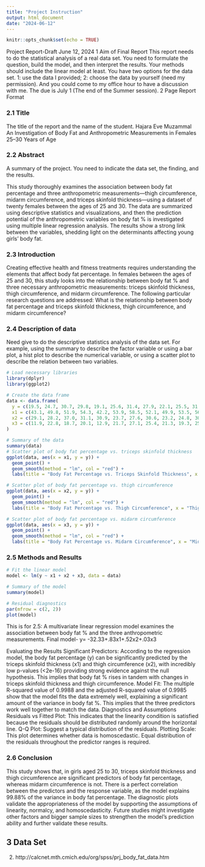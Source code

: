 ---
title: "Project Instruction"
output: html_document
date: "2024-06-12"
---

```{r setup, include=FALSE}
knitr::opts_chunk$set(echo = TRUE)
```

Project Report-Draft
June 12, 2024
1 Aim of Final Report
This report needs to do the statistical analysis of a real data set. You need to formulate the question, build the model, and then interpret the results.
Your methods should include the linear model at least.
You have two options for the data set. 1: use the data I provided; 2: choose the data by yourself (need my permission). And you could come to my office hour to have a discussion with me.
The due is July 1 (The end of the Summer session).
2 Page Report Format

### 2.1 Title

The title of the report and the name of the student.
Hajara Eve Muzammal
An Investigation of Body Fat and Anthropometric Measurements in Females 25–30 Years of Age




### 2.2 Abstract

A summary of the project. You need to indicate the data set, the finding, and the results.

This study thoroughly examines the association between body fat percentage and three anthropometric measurements—thigh circumference, midarm circumference, and triceps skinfold thickness—using a dataset of twenty females between the ages of 25 and 30. The data are summarized using descriptive statistics and visualizations, and then the prediction potential of the anthropometric variables on body fat % is investigated using multiple linear regression analysis. The results show a strong link between the variables, shedding light on the determinants affecting young girls' body fat.

### 2.3 Introduction

Creating effective health and fitness treatments requires understanding the elements that affect body fat percentage. In females between the ages of 25 and 30, this study looks into the relationship between body fat % and three necessary anthropometric measurements: triceps skinfold thickness, thigh circumference, and midarm circumference. The following particular research questions are addressed:
What is the relationship between body fat percentage and triceps skinfold thickness, thigh circumference, and midarm circumference?


### 2.4 Description of data

Need give to do the descriptive statistics analysis of the data set. For example, using the summary to describe the factor variable or using a bar plot, a hist plot to describe the numerical variable, or using a scatter plot to describe the relation between two variables.

```{r}
# Load necessary libraries
library(dplyr)
library(ggplot2)

# Create the data frame
data <- data.frame(
  y = c(19.5, 24.7, 30.7, 29.8, 19.1, 25.6, 31.4, 27.9, 22.1, 25.5, 31.1, 30.4, 18.7, 19.7, 14.6, 29.5, 27.7, 30.2, 22.7, 25.2),
  x1 = c(43.1, 49.8, 51.9, 54.3, 42.2, 53.9, 58.5, 52.1, 49.9, 53.5, 56.6, 56.7, 46.5, 44.2, 42.7, 54.4, 55.3, 58.6, 48.2, 51.0),
  x2 = c(29.1, 28.2, 37.0, 31.1, 30.9, 23.7, 27.6, 30.6, 23.2, 24.8, 30.0, 28.3, 23.0, 28.6, 21.3, 30.1, 25.7, 24.6, 27.1, 27.5),
  x3 = c(11.9, 22.8, 18.7, 20.1, 12.9, 21.7, 27.1, 25.4, 21.3, 19.3, 25.4, 27.2, 11.7, 17.8, 12.8, 23.9, 22.6, 25.4, 14.8, 21.1)
)

# Summary of the data
summary(data)
# Scatter plot of body fat percentage vs. triceps skinfold thickness
ggplot(data, aes(x = x1, y = y)) +
  geom_point() +
  geom_smooth(method = "lm", col = "red") +
  labs(title = "Body Fat Percentage vs. Triceps Skinfold Thickness", x = "Triceps Skinfold Thickness", y = "Body Fat Percentage")

# Scatter plot of body fat percentage vs. thigh circumference
ggplot(data, aes(x = x2, y = y)) +
  geom_point() +
  geom_smooth(method = "lm", col = "red") +
  labs(title = "Body Fat Percentage vs. Thigh Circumference", x = "Thigh Circumference", y = "Body Fat Percentage")

# Scatter plot of body fat percentage vs. midarm circumference
ggplot(data, aes(x = x3, y = y)) +
  geom_point() +
  geom_smooth(method = "lm", col = "red") +
  labs(title = "Body Fat Percentage vs. Midarm Circumference", x = "Midarm Circumference", y = "Body Fat Percentage")

```

### 2.5 Methods and Results

```{r}
# Fit the linear model
model <- lm(y ~ x1 + x2 + x3, data = data)

# Summary of the model
summary(model)

# Residual diagnostics
par(mfrow = c(2, 2))
plot(model)

```
This is for 2.5: 
A multivariate linear regression model examines the association between body fat % and the three anthropometric measurements.
Final model- y= -32.33+.83x1+.52x2+.03x3

Evaluating the Results 
Significant Predictors: According to the regression model, the body fat percentage (y) can be significantly predicted by the triceps skinfold thickness (x1) and thigh circumference (x2), with incredibly low p-values (<2e-16) providing strong evidence against the null hypothesis. This implies that body fat % rises in tandem with changes in triceps skinfold thickness and thigh circumference.
Model Fit: The multiple R-squared value of 0.9988 and the adjusted R-squared value of 0.9985 show that the model fits the data extremely well, explaining a significant amount of the variance in body fat %. This implies that the three predictors work well together to match the data.
Diagnostics and Assumptions
Residuals vs Fitted Plot: This indicates that the linearity condition is satisfied because the residuals should be distributed randomly around the horizontal line.
Q-Q Plot: Suggest a typical distribution of the residuals.
Plotting Scale: This plot determines whether data is homoscedastic. Equal distribution of the residuals throughout the predictor ranges is required.


### 2.6 Conclusion

This study shows that, in girls aged 25 to 30, triceps skinfold thickness and thigh circumference are significant predictors of body fat percentage, whereas midarm circumference is not. There is a perfect correlation between the predictors and the response variable, as the model explains 99.88% of the variance in body fat percentage. The diagnostic plots validate the appropriateness of the model by supporting the assumptions of linearity, normalcy, and homoscedasticity. Future studies might investigate other factors and bigger sample sizes to strengthen the model's prediction ability and further validate these results.

## 3 Data Set


2. http://calcnet.mth.cmich.edu/org/spss/prj_body_fat_data.htm
